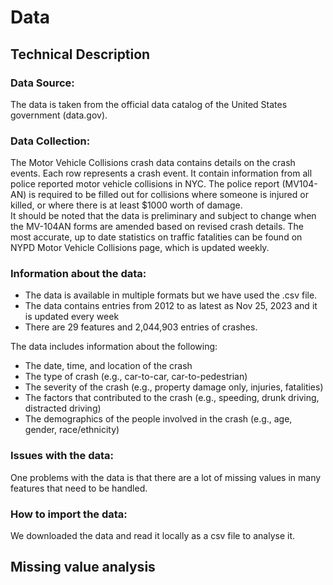 # Data

## Technical Description

### Data Source:

The data is taken from the official data catalog of the United States government (data.gov).

### Data Collection: 
The Motor Vehicle Collisions crash data contains details on the crash events. Each row represents a crash event. It contain information from all police reported motor vehicle collisions in NYC. The police report (MV104-AN) is required to be filled out for collisions where someone is injured or killed, or where there is at least $1000 worth of damage.\
It should be noted that the data is preliminary and subject to change when the MV-104AN forms are amended based on revised crash details. The most accurate, up to date statistics on traffic fatalities can be found on NYPD Motor Vehicle Collisions page, which is updated weekly.

### Information about the data: 
* The data is available in multiple formats but we have used the .csv file. 
* The data contains entries from 2012 to as latest as Nov 25, 2023 and it is updated every week 
* There are 29 features and 2,044,903 entries of crashes.
\

The data includes information about the following:\

* The date, time, and location of the crash
* The type of crash (e.g., car-to-car, car-to-pedestrian)
* The severity of the crash (e.g., property damage only, injuries, fatalities)
* The factors that contributed to the crash (e.g., speeding, drunk driving, distracted driving)
* The demographics of the people involved in the crash (e.g., age, gender, race/ethnicity)

### Issues with the data: 
One problems with the data is that there are a lot of missing values in many features that need to be handled.

### How to import the data:
We downloaded the data and read it locally as a csv file to analyse it.


## Missing value analysis



